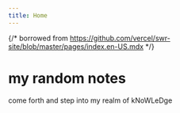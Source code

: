 ```yaml
---
title: Home
---
```


{/* borrowed from https://github.com/vercel/swr-site/blob/master/pages/index.en-US.mdx */}

<style jsx global>{`
  body {
    background-image: radial-gradient(#ddd 1px, transparent 0), radial-gradient(#ddd
          1px, transparent 0);
    background-position: 0 0, 25px 25px;
    background-size: 50px 50px;
  }
  .dark body {
    background-image: radial-gradient(#333 1px, transparent 0), radial-gradient(#333
          1px, transparent 0);
  }
`}</style>

# my random notes

come forth and step into my realm of kNoWLeDge

